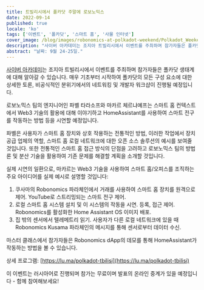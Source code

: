 ```yaml
---
title: 트빌리시에서 폴카닷 주말에 로보노믹스
date: 2022-09-14
published: true
locale: 'ko'
tags: ['이벤트', '폴카닷', '스마트 홈', '사물 인터넷']
cover_image: /blog/images/robonomics-at-polkadot-weekend/Polkadot_Weekend_Georgia.jpg
description: "사이버 아카데미는 조지아 트빌리시에서 이벤트를 주최하며 참가자들은 폴카닷 생태계에 대해 알아갈 수 있습니다. 매우 기초부터 시작하여 폴카닷의 모든 구성 요소에 대한 상세한 토론, 비공식적인 분위기에서의 네트워킹 및 개발자 워크샵이 진행될 예정입니다."
abstract: "날짜: 9월 24-25일."
---
```


[사이버 아카데미](https://cyberacademy.dev/)는 조지아 트빌리시에서 이벤트를 주최하며 참가자들은 폴카닷 생태계에 대해 알아갈 수 있습니다. 매우 기초부터 시작하여 폴카닷의 모든 구성 요소에 대한 상세한 토론, 비공식적인 분위기에서의 네트워킹 및 개발자 워크샵이 진행될 예정입니다.

로보노믹스 팀의 엔지니어인 파벨 타라소프와 마카르 체르냐예프는 스마트 홈 컨텍스트에서 Web3 기술의 활용에 대해 이야기하고 HomeAssistant를 사용하여 스마트 전구를 작동하는 방법 등을 시연할 예정입니다.

파벨은 사용자가 스마트 홈 장치와 상호 작용하는 전통적인 방법, 이러한 작업에서 장치 공급 업체의 역할, 스마트 홈 로컬 네트워크에 대한 오픈 소스 솔루션의 예시를 보여줄 것입니다. 또한 전통적인 스마트 홈 접근 방식의 단점을 고려하고 로보노믹스 팀의 방법론 및 분산 기술을 활용하여 기존 문제를 해결할 계획을 소개할 것입니다.

실제 시연의 일환으로, 마카르는 Web3 기술을 사용하여 스마트 홈/오피스를 조직하는 주요 아이디어를 실제 예시로 설명할 것입니다:


1. 쿠사마의 Robonomics 파라체인에서 거래를 사용하여 스마트 홈 장치를 원격으로 제어. YouTube로 스트리밍되는 스마트 전구 제어.
2. 로컬 스마트 홈 시스템 설치 및 이 시스템의 작동을 시연. 등록, 접근 제어. Robonomics를 활성화한 Home Assistant OS 이미지 배포.
3. 집 밖의 센서에서 텔레메트리 읽기. 사용자가 다른 로컬 네트워크에 있을 때 Robonomics Kusama 파라체인의 메시지를 통해 센서로부터 데이터 수신.

마스터 클래스에서 참가자들은 Robonomics dApp의 데모를 통해 HomeAssistant가 작동하는 방법을 볼 수 있습니다.

상세 프로그램: [https://lu.ma/polkadot-tbilisi](https://lu.ma/polkadot-tbilisi)

이 이벤트는 러시아어로 진행되며 참가는 무료이며 발표의 온라인 중계가 있을 예정입니다 - 함께 참여해보세요!